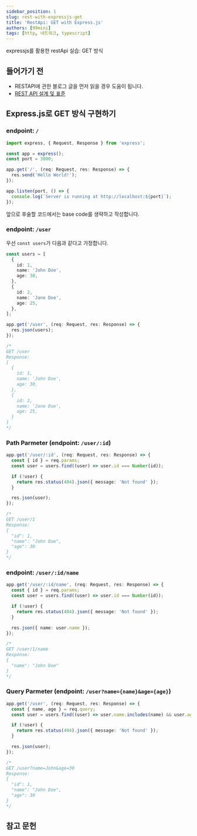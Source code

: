 ```yaml
---
sidebar_position: 1
slug: rest-with-expressjs-get
title: 'RestApi: GET with Express.js'
authors: [99mini]
tags: [http, 네트워크, typescript]
---
```


expressjs를 활용한 restApi 실습: GET 방식

<!-- truncate -->

## 들어가기 전

- RESTAPI에 관한 블로그 글을 먼저 읽을 경우 도움이 됩니다.
- [REST API 설계 및 표준](/blog/rest-api)

## Express.js로 GET 방식 구현하기

### endpoint: `/`

```typescript
import express, { Request, Response } from 'express';

const app = express();
const port = 3000;

app.get('/', (req: Request, res: Response) => {
  res.send('Hello World!');
});

app.listen(port, () => {
  console.log(`Server is running at http://localhost:${port}`);
});
```

앞으로 후술할 코드에서는 base code를 생략하고 작성합니다.

### endpoint: `/user`

우선 `const users`가 다음과 같다고 가정합니다.

```typescript
const users = [
  {
    id: 1,
    name: 'John Doe',
    age: 30,
  },
  {
    id: 2,
    name: 'Jane Doe',
    age: 25,
  },
];
```

```typescript
app.get('/user', (req: Request, res: Response) => {
  res.json(users);
});

/*
GET /user
Response:
[
  {
    id: 1,
    name: 'John Doe',
    age: 30,
  },
  {
    id: 2,
    name: 'Jane Doe',
    age: 25,
  }
]
*/
```

### Path Parmeter (endpoint: `/user/:id`)

```typescript
app.get('/user/:id', (req: Request, res: Response) => {
  const { id } = req.params;
  const user = users.find((user) => user.id === Number(id));

  if (!user) {
    return res.status(404).json({ message: 'Not found' });
  }

  res.json(user);
});

/*
GET /user/1
Response:
{
  "id": 1,
  "name": "John Doe",
  "age": 30
}
*/
```

### endpoint: `/user/:id/name`

```typescript
app.get('/user/:id/name', (req: Request, res: Response) => {
  const { id } = req.params;
  const user = users.find((user) => user.id === Number(id));

  if (!user) {
    return res.status(404).json({ message: 'Not found' });
  }

  res.json({ name: user.name });
});

/*
GET /user/1/name
Response:
{
  "name": "John Doe"
}
*/
```

### Query Parmeter (endpoint: `/user?name={name}&age={age}`)

```typescript
app.get('/user', (req: Request, res: Response) => {
  const { name, age } = req.query;
  const user = users.find((user) => user.name.includes(name) && user.age === Number(age));

  if (!user) {
    return res.status(404).json({ message: 'Not found' });
  }

  res.json(user);
});

/*
GET /user?name=John&age=30
Response:
{
  "id": 1,
  "name": "John Doe",
  "age": 30
}
*/
```

## 참고 문헌
